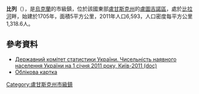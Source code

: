 {{No footnotes|time=2015-09-16T14:44:24+00:00}}
{{coord|48|29|37|N|39|2|12|E|scale:30000|display=title}}

'''比列'''（{{lang-uk|Біле}}），是[[烏克蘭|烏克蘭]]的市級鎮，位於該國東部[[盧甘斯克州|盧甘斯克州]]的[[盧圖吉諾區|盧圖吉諾區]]，處於[[比拉河|比拉河]]畔，始建於1705年，面積5平方公里，2011年人口6,593，人口密度每平方公里1,318.6人。

==參考資料==
*[https://web.archive.org/web/20121010205321/http://stat6.stat.lviv.ua/PXWEB2007/ukr/publ/2011/chnas.zip Державний комітет статистики України. Чисельність наявного населення України на 1 січня 2011 року, Київ-2011 (doc)]
* [https://web.archive.org/web/20110521215759/http://gska2.rada.gov.ua/ Облікова картка]

{{DEFAULTSORT:Біле}}
[[Category:盧甘斯克州市級鎮|Category:盧甘斯克州市級鎮]]


{{Luhansk-geo-stub}}